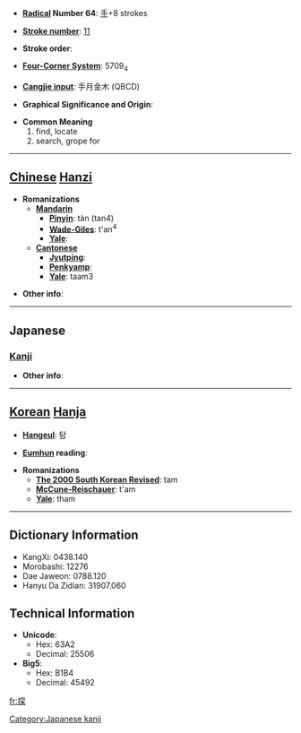 * '''[[Wiktionary:Chinese radical index| Radical]] Number 64''': [[Wiktionary:Chinese radical index 手|手]]+8 strokes

* '''[[Wiktionary:Chinese total strokes index|Stroke number]]''': [[Wiktionary:Chinese total strokes index 11|11]]

* '''Stroke order''': 

* '''[[Wiktionary:Chinese four corner index|Four-Corner System]]''': 5709<sub>4</sub>

* '''[[Wiktionary:Chinese Cangjie index|Cangjie input]]''': 手月金木 (QBCD)

* '''Graphical Significance and Origin''': 

* '''Common Meaning'''
*#find, locate
*# search, grope for


----

== [[Chinese]] [[Hanzi]] ==

* '''Romanizations'''
** '''[[Mandarin]]'''
*** '''[[Pinyin]]''': tàn (tan4)
*** '''[[Wade-Giles]]''': t'an<sup>4</sup>
*** '''[[Yale]]''': 
** '''[[Cantonese]]'''
*** '''[[Jyutping]]''':
*** '''[[Penkyamp]]''': 
*** '''[[Yale]]''': taam3

* '''Other info''': 

----

==Japanese==
===[[Kanji]]===
{{kanji|on readings=[[たん]] (tan)|kun readings=[[さぐる]] (saguru), [[さがす]] (sagasu)}}

* '''Other info''':  

----

== [[Korean]] [[Hanja]] ==

* '''[[Hangeul]]''': 탐

* '''[[Eumhun]] reading''': 

* '''Romanizations'''
** '''[[The 2000 South Korean Revised Romanization|The 2000 South Korean Revised]]''': tam
** '''[[McCune-Reischauer]]''': t'am
** '''[[Yale]]''': tham

----

== Dictionary Information ==

* KangXi: 0438.140
* Morobashi: 12276
* Dae Jaweon: 0788.120
* Hanyu Da Zidian: 31907.060

== Technical Information ==

* '''Unicode''':
** Hex: 63A2
** Decimal: 25506
* '''Big5''':
** Hex: B1B4
** Decimal: 45492

[[Category:Japanese kanji]]

[[fr:探]]